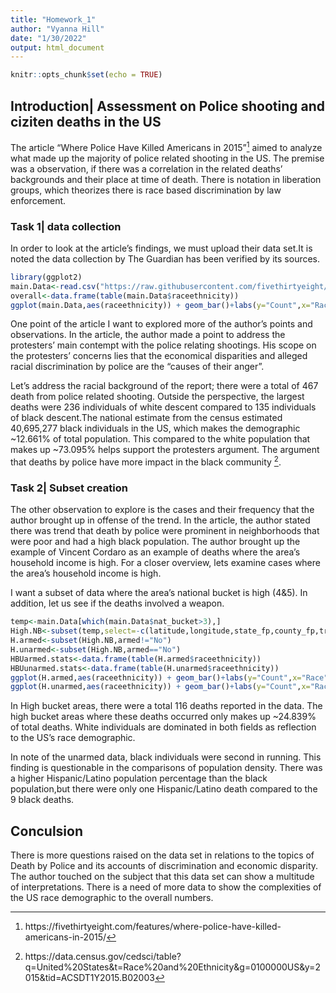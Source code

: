 ---
title: "Homework_1"
author: "Vyanna Hill"
date: "1/30/2022"
output: html_document
---


```{r setup, include=FALSE}
knitr::opts_chunk$set(echo = TRUE)
```

## Introduction| Assessment on Police shooting and ciziten deaths in the US

The article "Where Police Have Killed Americans in 2015"^[https://fivethirtyeight.com/features/where-police-have-killed-americans-in-2015/] aimed to analyze what made up the majority of police related shooting in the US. The premise was a observation, if there was a correlation in the related deaths' backgrounds and their place at time of death. There is notation in liberation groups, which theorizes there is race based discrimination by law enforcement.

### Task 1| data collection
In order to look at the article's findings, we must upload their data set.It is noted the data collection by The Guardian has been verified by its sources.

```{r}
library(ggplot2)
main.Data<-read.csv("https://raw.githubusercontent.com/fivethirtyeight/data/master/police-killings/police_killings.csv",header=TRUE)
overall<-data.frame(table(main.Data$raceethnicity))
ggplot(main.Data,aes(raceethnicity)) + geom_bar()+labs(y="Count",x="Race")
```

One point of the article I want to explored more of the author's points and observations. In the article, the author made a point to address the protesters' main contempt with the police relating shootings. His scope on the protesters' concerns lies that the economical disparities and alleged racial discrimination by police are the "causes of their anger". 

Let's address the racial background of the report; there were a total of 467 death from police related shooting. Outside the perspective, the largest deaths were 236 individuals of white descent compared to 135 individuals of black descent.The national estimate from the census estimated 40,695,277 black individuals in the US, which makes the demographic ~12.661% of total population. This compared to the white population that makes up ~73.095% helps support the protesters argument. The argument that deaths by police have more impact in the black community ^[https://data.census.gov/cedsci/table?q=United%20States&t=Race%20and%20Ethnicity&g=0100000US&y=2015&tid=ACSDT1Y2015.B02003].



### Task 2| Subset creation
The other observation to explore is the cases and their frequency that the author brought up in offense of the trend. In the article, the author stated there was trend that death by police were prominent in neighborhoods that were poor and had a high black population. The author brought up the example of Vincent Cordaro as an example of deaths where the area's household income is high. For a closer overview, lets examine cases where the area's household income is high. 

I want a subset of data where the area's national bucket is high (4&5). In addition, let us see if the deaths involved a weapon.
```{r}
temp<-main.Data[which(main.Data$nat_bucket>3),]
High.NB<-subset(temp,select=-c(latitude,longitude,state_fp,county_fp,tract_ce,geo_id,county_id,pov,urate,college))
H.armed<-subset(High.NB,armed!="No")
H.unarmed<-subset(High.NB,armed=="No")
HBUarmed.stats<-data.frame(table(H.armed$raceethnicity))
HBUunarmed.stats<-data.frame(table(H.unarmed$raceethnicity))
ggplot(H.armed,aes(raceethnicity)) + geom_bar()+labs(y="Count",x="Race")
ggplot(H.unarmed,aes(raceethnicity)) + geom_bar()+labs(y="Count",x="Race")
```

In High bucket areas, there were a total 116 deaths reported in the data. The high bucket areas where these deaths occurred only makes up ~24.839% of total deaths. White individuals are dominated in both fields as reflection to the US's race demographic. 

In note of the unarmed data, black individuals were second in running. This finding is questionable in the comparisons of population density. There was a higher Hispanic/Latino population percentage than the black population,but there were only one Hispanic/Latino death compared to the 9 black deaths.

## Conculsion 

There is more questions raised on the data set in relations to the topics of Death by Police and its accounts of discrimination and economic disparity. The author touched on the subject that this data set can show a multitude of interpretations. There is a need of more data to show the complexities of the US race demographic to the overall numbers.  
